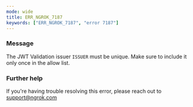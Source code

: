 ```yaml
---
mode: wide
title: ERR_NGROK_7187
keywords: ["ERR_NGROK_7187", "error 7187"]
---
```



### Message

The JWT Validation issuer `ISSUER` must be unique. Make sure to include it only once in the allow list.

<ErrorDetails />

### Further help

If you're having trouble resolving this error, please reach out to [support@ngrok.com](mailto:support@ngrok.com?subject=Help%20with%20ERR_NGROK_7187)
